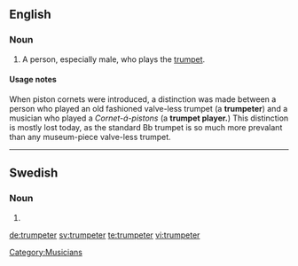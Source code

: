 ==English==

===Noun===
{{en-noun}}

# A person, especially male, who plays the [[trumpet]].

====Usage notes====
When piston cornets were introduced, a distinction was made between a person who played an old fashioned valve-less trumpet (a '''trumpeter''') and a musician who played a ''Cornet-á-pistons'' (a '''trumpet player.''')  This distinction is mostly lost today, as the standard Bb trumpet is so much more prevalant than any museum-piece valve-less trumpet.

[[Category:Musicians]]

----
==Swedish==

===Noun===
{{infl|se|noun for}}

# {{plural of|[[trumpet#Swedish|trumpet]]}}

[[de:trumpeter]]
[[sv:trumpeter]]
[[te:trumpeter]]
[[vi:trumpeter]]